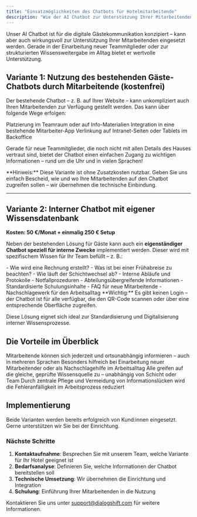 ```yaml
---
title: "Einsatzmöglichkeiten des Chatbots für Hotelmitarbeitende"
description: "Wie der AI Chatbot zur Unterstützung Ihrer Mitarbeitenden eingesetzt werden kann"
---
```


Unser AI Chatbot ist für die digitale Gästekommunikation konzipiert – kann aber auch wirkungsvoll zur Unterstützung Ihrer Mitarbeitenden eingesetzt werden. Gerade in der Einarbeitung neuer Teammitglieder oder zur strukturierten Wissensweitergabe im Alltag bietet er wertvolle Unterstützung.

## Variante 1: Nutzung des bestehenden Gäste-Chatbots durch Mitarbeitende (kostenfrei)

Der bestehende Chatbot – z. B. auf Ihrer Website – kann unkompliziert auch Ihren Mitarbeitenden zur Verfügung gestellt werden. Das kann über folgende Wege erfolgen:

<CardGroup cols={3}>
  <Card title="QR-Code" icon="qrcode">
    Platzierung im Teamraum oder auf Info-Materialien
  </Card>
  <Card title="Mitarbeiter-App" icon="mobile">
    Integration in eine bestehende Mitarbeiter-App
  </Card>
  <Card title="Intranet" icon="globe">
    Verlinkung auf Intranet-Seiten oder Tablets im Backoffice
  </Card>
</CardGroup>

Gerade für neue Teammitglieder, die noch nicht mit allen Details des Hauses vertraut sind, bietet der Chatbot einen einfachen Zugang zu wichtigen Informationen – rund um die Uhr und in vielen Sprachen!

<Note>
**Hinweis:** Diese Variante ist ohne Zusatzkosten nutzbar. Geben Sie uns einfach Bescheid, wie und wo Ihre Mitarbeitenden auf den Chatbot zugreifen sollen – wir übernehmen die technische Einbindung.
</Note>

---

## Variante 2: Interner Chatbot mit eigener Wissensdatenbank

**Kosten: 50 €/Monat + einmalig 250 € Setup**

Neben der bestehenden Lösung für Gäste kann auch ein **eigenständiger Chatbot speziell für interne Zwecke** implementiert werden. Dieser wird mit spezifischem Wissen für Ihr Team befüllt – z. B.:

<Steps>
  <Step title="Operative Prozesse">
    - Wie wird eine Rechnung erstellt?
    - Was ist bei einer Frühabreise zu beachten?
    - Wie läuft der Schichtwechsel ab?
  </Step>
  <Step title="Hausspezifisches Wissen">
    - Interne Abläufe und Protokolle
    - Notfallprozeduren
    - Abteilungsübergreifende Informationen
  </Step>
  <Step title="Training und Einarbeitung">
    - Standardisierte Schulungsinhalte
    - FAQ für neue Mitarbeitende
    - Nachschlagewerk für den Arbeitsalltag
  </Step>
</Steps>

<Warning>
**Wichtig:** Es gibt keinen Login – der Chatbot ist für alle verfügbar, die den QR-Code scannen oder über eine entsprechende Oberfläche zugreifen.
</Warning>

Diese Lösung eignet sich ideal zur Standardisierung und Digitalisierung interner Wissensprozesse.

## Die Vorteile im Überblick

<CardGroup cols={2}>
  <Card title="Niederschwelliger Zugang" icon="door-open">
    Mitarbeitende können sich jederzeit und ortsunabhängig informieren – auch in mehreren Sprachen
  </Card>
  <Card title="Effizienter Wissenstransfer" icon="graduation-cap">
    Besonders hilfreich bei Einarbeitung neuer Mitarbeitender oder als Nachschlagehilfe im Arbeitsalltag
  </Card>
  <Card title="Konsistente Informationen" icon="check-circle">
    Alle greifen auf die gleiche, geprüfte Wissensquelle zu – unabhängig von Schicht oder Team
  </Card>
  <Card title="Fehlervermeidung" icon="shield-check">
    Durch zentrale Pflege und Vermeidung von Informationslücken wird die Fehleranfälligkeit im Arbeitsprozess reduziert
  </Card>
</CardGroup>

## Implementierung

<Info>
Beide Varianten werden bereits erfolgreich von Kund:innen eingesetzt. Gerne unterstützen wir Sie bei der Einrichtung.
</Info>

### Nächste Schritte

1. **Kontaktaufnahme**: Besprechen Sie mit unserem Team, welche Variante für Ihr Hotel geeignet ist
2. **Bedarfsanalyse**: Definieren Sie, welche Informationen der Chatbot bereitstellen soll
3. **Technische Umsetzung**: Wir übernehmen die Einrichtung und Integration
4. **Schulung**: Einführung Ihrer Mitarbeitenden in die Nutzung

Kontaktieren Sie uns unter [support@dialogshift.com](mailto:support@dialogshift.com) für weitere Informationen.